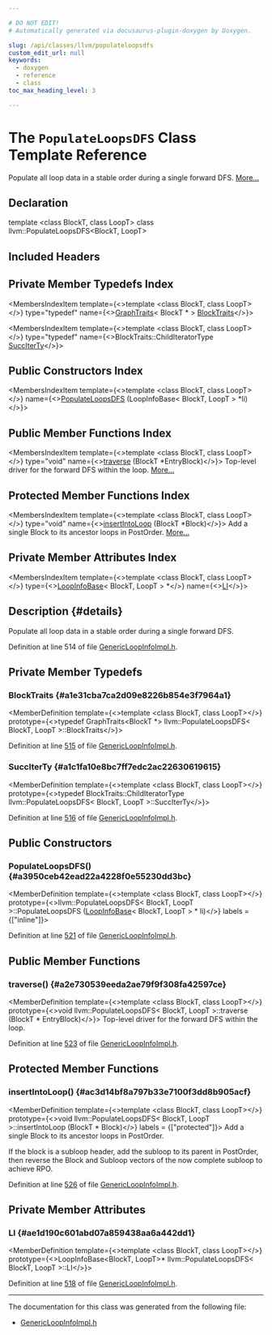 ```yaml
---

# DO NOT EDIT!
# Automatically generated via docusaurus-plugin-doxygen by Doxygen.

slug: /api/classes/llvm/populateloopsdfs
custom_edit_url: null
keywords:
  - doxygen
  - reference
  - class
toc_max_heading_level: 3

---
```





# The `PopulateLoopsDFS` Class Template Reference

<DoxygenPage pluginConfig={pluginConfig}>

Populate all loop data in a stable order during a single forward DFS. <a href="#details">More...</a>

## Declaration

<CodeBlock>template &lt;class BlockT, class LoopT&gt;
class llvm::PopulateLoopsDFS&lt;BlockT, LoopT&gt;</CodeBlock>

## Included Headers

<IncludesList>
<IncludesListItem
  filePath="llvm/Support/GenericLoopInfoImpl.h"
  permalink="/docs/api/files/include/include/llvm/include/llvm/support/genericloopinfoimpl-h"
  isLocal="true" />
</IncludesList>

## Private Member Typedefs Index

<MembersIndex>

<MembersIndexItem
  template={<>template &lt;class BlockT, class LoopT&gt;</>}
  type="typedef"
  name={<><a href="/docs/api/structs/llvm/graphtraits">GraphTraits</a>&lt; BlockT &#42; &gt; <a href="#a1e31cba7ca2d09e8226b854e3f7964a1">BlockTraits</a></>}>
</MembersIndexItem>

<MembersIndexItem
  template={<>template &lt;class BlockT, class LoopT&gt;</>}
  type="typedef"
  name={<>BlockTraits::ChildIteratorType <a href="#a1c1fa10e8bc7ff7edc2ac22630619615">SuccIterTy</a></>}>
</MembersIndexItem>

</MembersIndex>

## Public Constructors Index

<MembersIndex>

<MembersIndexItem
  template={<>template &lt;class BlockT, class LoopT&gt;</>}
  name={<><a href="#a3950ceb42ead22a4228f0e55230dd3bc">PopulateLoopsDFS</a> (LoopInfoBase&lt; BlockT, LoopT &gt; &#42;li)</>}>
</MembersIndexItem>

</MembersIndex>

## Public Member Functions Index

<MembersIndex>

<MembersIndexItem
  template={<>template &lt;class BlockT, class LoopT&gt;</>}
  type="void"
  name={<><a href="#a2e730539eeda2ae79f9f308fa42597ce">traverse</a> (BlockT &#42;EntryBlock)</>}>
Top-level driver for the forward DFS within the loop. <a href="#a2e730539eeda2ae79f9f308fa42597ce">More...</a>
</MembersIndexItem>

</MembersIndex>

## Protected Member Functions Index

<MembersIndex>

<MembersIndexItem
  template={<>template &lt;class BlockT, class LoopT&gt;</>}
  type="void"
  name={<><a href="#ac3d14bf8a797b33e7100f3dd8b905acf">insertIntoLoop</a> (BlockT &#42;Block)</>}>
Add a single Block to its ancestor loops in PostOrder. <a href="#ac3d14bf8a797b33e7100f3dd8b905acf">More...</a>
</MembersIndexItem>

</MembersIndex>

## Private Member Attributes Index

<MembersIndex>

<MembersIndexItem
  template={<>template &lt;class BlockT, class LoopT&gt;</>}
  type={<><a href="/docs/api/classes/llvm/loopinfobase">LoopInfoBase</a>&lt; BlockT, LoopT &gt; &#42;</>}
  name={<><a href="#ae1d190c601abd07a859438aa6a442dd1">LI</a></>}>
</MembersIndexItem>

</MembersIndex>

## Description {#details}

Populate all loop data in a stable order during a single forward DFS.

Definition at line 514 of file <a href="/docs/api/files/include/include/llvm/include/llvm/support/genericloopinfoimpl-h">GenericLoopInfoImpl.h</a>.

<SectionDefinition>

## Private Member Typedefs

### BlockTraits {#a1e31cba7ca2d09e8226b854e3f7964a1}

<MemberDefinition
  template={<>template &lt;class BlockT, class LoopT&gt;</>}
  prototype={<>typedef GraphTraits&lt;BlockT &#42;&gt; llvm::PopulateLoopsDFS&lt; BlockT, LoopT &gt;::BlockTraits</>}>

Definition at line <a href="/docs/api/files/include/include/llvm/include/llvm/support/genericloopinfoimpl-h/#l00515">515</a> of file <a href="/docs/api/files/include/include/llvm/include/llvm/support/genericloopinfoimpl-h">GenericLoopInfoImpl.h</a>.
</MemberDefinition>

### SuccIterTy {#a1c1fa10e8bc7ff7edc2ac22630619615}

<MemberDefinition
  template={<>template &lt;class BlockT, class LoopT&gt;</>}
  prototype={<>typedef BlockTraits::ChildIteratorType llvm::PopulateLoopsDFS&lt; BlockT, LoopT &gt;::SuccIterTy</>}>

Definition at line <a href="/docs/api/files/include/include/llvm/include/llvm/support/genericloopinfoimpl-h/#l00516">516</a> of file <a href="/docs/api/files/include/include/llvm/include/llvm/support/genericloopinfoimpl-h">GenericLoopInfoImpl.h</a>.
</MemberDefinition>

</SectionDefinition>

<SectionDefinition>

## Public Constructors

### PopulateLoopsDFS() {#a3950ceb42ead22a4228f0e55230dd3bc}

<MemberDefinition
  template={<>template &lt;class BlockT, class LoopT&gt;</>}
  prototype={<>llvm::PopulateLoopsDFS&lt; BlockT, LoopT &gt;::PopulateLoopsDFS (<a href="/docs/api/classes/llvm/loopinfobase">LoopInfoBase</a>&lt; BlockT, LoopT &gt; &#42; li)</>}
  labels = {["inline"]}>

Definition at line <a href="/docs/api/files/include/include/llvm/include/llvm/support/genericloopinfoimpl-h/#l00521">521</a> of file <a href="/docs/api/files/include/include/llvm/include/llvm/support/genericloopinfoimpl-h">GenericLoopInfoImpl.h</a>.
</MemberDefinition>

</SectionDefinition>

<SectionDefinition>

## Public Member Functions

### traverse() {#a2e730539eeda2ae79f9f308fa42597ce}

<MemberDefinition
  template={<>template &lt;class BlockT, class LoopT&gt;</>}
  prototype={<>void llvm::PopulateLoopsDFS&lt; BlockT, LoopT &gt;::traverse (BlockT &#42; EntryBlock)</>}>
Top-level driver for the forward DFS within the loop.

Definition at line <a href="/docs/api/files/include/include/llvm/include/llvm/support/genericloopinfoimpl-h/#l00523">523</a> of file <a href="/docs/api/files/include/include/llvm/include/llvm/support/genericloopinfoimpl-h">GenericLoopInfoImpl.h</a>.
</MemberDefinition>

</SectionDefinition>

<SectionDefinition>

## Protected Member Functions

### insertIntoLoop() {#ac3d14bf8a797b33e7100f3dd8b905acf}

<MemberDefinition
  template={<>template &lt;class BlockT, class LoopT&gt;</>}
  prototype={<>void llvm::PopulateLoopsDFS&lt; BlockT, LoopT &gt;::insertIntoLoop (BlockT &#42; Block)</>}
  labels = {["protected"]}>
Add a single Block to its ancestor loops in PostOrder.

If the block is a subloop header, add the subloop to its parent in PostOrder, then reverse the Block and Subloop vectors of the now complete subloop to achieve RPO.

Definition at line <a href="/docs/api/files/include/include/llvm/include/llvm/support/genericloopinfoimpl-h/#l00526">526</a> of file <a href="/docs/api/files/include/include/llvm/include/llvm/support/genericloopinfoimpl-h">GenericLoopInfoImpl.h</a>.
</MemberDefinition>

</SectionDefinition>

<SectionDefinition>

## Private Member Attributes

### LI {#ae1d190c601abd07a859438aa6a442dd1}

<MemberDefinition
  template={<>template &lt;class BlockT, class LoopT&gt;</>}
  prototype={<>LoopInfoBase&lt;BlockT, LoopT&gt;&#42; llvm::PopulateLoopsDFS&lt; BlockT, LoopT &gt;::LI</>}>

Definition at line <a href="/docs/api/files/include/include/llvm/include/llvm/support/genericloopinfoimpl-h/#l00518">518</a> of file <a href="/docs/api/files/include/include/llvm/include/llvm/support/genericloopinfoimpl-h">GenericLoopInfoImpl.h</a>.
</MemberDefinition>

</SectionDefinition>

<hr/>

The documentation for this class was generated from the following file:

<ul>
<li><a href="/docs/api/files/include/include/llvm/include/llvm/support/genericloopinfoimpl-h">GenericLoopInfoImpl.h</a></li>
</ul>

</DoxygenPage>
